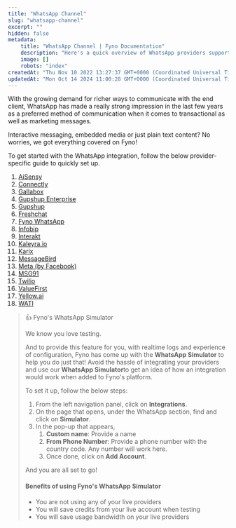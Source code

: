 ```yaml
---
title: "WhatsApp Channel"
slug: "whatsapp-channel"
excerpt: ""
hidden: false
metadata:
    title: "WhatsApp Channel | Fyno Documentation"
    description: "Here's a quick overview of WhatsApp providers supported by Fyno."
    image: []
    robots: "index"
createdAt: "Thu Nov 10 2022 13:27:37 GMT+0000 (Coordinated Universal Time)"
updatedAt: "Mon Oct 14 2024 11:00:28 GMT+0000 (Coordinated Universal Time)"
---
```


With the growing demand for richer ways to communicate with the end client, WhatsApp has made a really strong impression in the last few years as a preferred method of communication when it comes to transactional as well as marketing messages.

Interactive messaging, embedded media or just plain text content? No worries, we got everything covered on Fyno!

To get started with the WhatsApp integration, follow the below provider-specific guide to quickly set up.

1. [AiSensy](./whatsapp-aisensy)
2. [Connectly](./whatsapp-connectly)
3. [Gallabox](./whatsapp-gallabox)
4. [Gupshup Enterprise](./whatsapp-gupshup)
5. [Gupshup](./whatsapp-gupshup)
6. [Freshchat](./whatsapp-freshchat)
7. [Fyno WhatsApp](./fyno-whatsapp)
8. [Infobip](./whatsapp-infobip)
9. [Interakt](./whatsapp-interakt)
10. [Kaleyra.io](./whatsapp-kaleyraio)
11. [Karix](./whatsapp-karix)
12. [MessageBird](./whatsapp-messagebird)
13. [Meta (by Facebook)](./whatsapp-meta)
14. [MSG91](./whatsapp-msg91)
15. [Twilio](./whatsapp-twilio)
16. [ValueFirst](./whatsapp-valuefirst)
17. [Yellow.ai](./whatsapp-yellowai)
18. [WATI](./whatsapp-wati)

> 👍 Fyno's WhatsApp Simulator
>
> We know you love testing.
>
> And to provide this feature for you, with realtime logs and experience of configuration, Fyno has come up with the **WhatsApp Simulator** to help you do just that! Avoid the hassle of integrating your providers and use our **WhatsApp Simulator**to get an idea of how an integration would work when added to Fyno's platform.
>
> To set it up, follow the below steps:
>
> 1. From the left navigation panel, click on **Integrations**.
> 2. On the page that opens, under the WhatsApp section, find and click on **Simulator**.
> 3. In the pop-up that appears,
>     1. **Custom name**: Provide a name
>     2. **From Phone Number**: Provide a phone number with the country code. Any number will work here.
>     3. Once done, click on **Add Account**.
>
> And you are all set to go!
>
> #### Benefits of using Fyno's WhatsApp Simulator
>
> -   You are not using any of your live providers
> -   You will save credits from your live account when testing
> -   You will save usage bandwidth on your live providers
